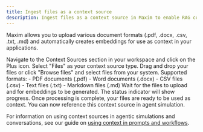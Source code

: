 ```yaml
---
title: Ingest files as a context source
description: Ingest files as a context source in Maxim to enable RAG context for your GenAI application.
---
```


Maxim allows you to upload various document formats (.pdf, .docx, .csv, .txt, .md) and automatically creates embeddings for use as context in your applications.

<Steps>
<Step>
Navigate to the Context Sources section in your workspace and click on the Plus icon.
</Step>

<Step>
Select "Files" as your context source type.
</Step>

<Step>
Drag and drop your files or click "Browse files" and select files from your system.
Supported formats:
- PDF documents (.pdf)
- Word documents (.docx)
- CSV files (.csv)
- Text files (.txt)
- Markdown files (.md)
</Step>

<Step>
Wait for the files to upload and for embeddings to be generated. The status indicator will show progress.
</Step>

<Step>
Once processing is complete, your files are ready to be used as context. You can now reference this context source in agent simulation.
</Step>
</Steps>

For information on using context sources in agentic simulations and conversations, see our guide on [using context in prompts and workflows](/docs/evaluate/how-to/evaluate-prompts/rag-quality).